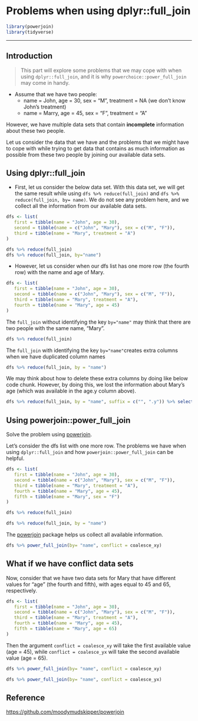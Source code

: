 # Problems when using  dplyr::full_join

```r
library(powerjoin)
library(tidyverse)
```


***
## Introduction

> This part will explore some problems that we may cope with when using `dplyr::full_join`, and it is why `powerchoice::power_full_join` may come in handy. 

- Assume that we have two people:
   - name = John, age = 30, sex = "M", treatment = NA (we don't know John's treatment)
   - name = Marry, age = 45, sex = "F", treatment = "A"
   
However, we have multiple data sets that contain **incomplete** information about these two people. 

Let us consider the data that we have and the problems that we might have to cope with while trying to get data that contains as much information as possible from these two people by joining our available data sets.
   
## Using dplyr::full_join
   
- First, let us consider the below data set. With this data set, we will get the same result while using `dfs %>% reduce(full_join)` and `dfs %>% reduce(full_join, by= name)`. We do not see any problem here, and we collect all the information from our available data sets. 

```r
dfs <- list(
   first = tibble(name = "John", age = 30),
   second = tibble(name = c("John", "Mary"), sex = c("M", "F")),
   third = tibble(name = "Mary", treatment = "A")
)

dfs %>% reduce(full_join)
dfs %>% reduce(full_join, by="name")
```
- However, let us consider when our dfs list has one more row (the fourth row) with the name and age of Mary. 

```r
dfs <- list(
   first = tibble(name = "John", age = 30),
   second = tibble(name = c("John", "Mary"), sex = c("M", "F")),
   third = tibble(name = "Mary", treatment = "A"),
   fourth = tibble(name = "Mary", age = 45)
)
```

The `full_join` without identifying the key `by="name"` may think that there are two people with the same name, "Mary". 
```r
dfs %>% reduce(full_join)
```
The `full_join` with identifying the key `by="name"`creates extra columns when we have duplicated column names

```r
dfs %>% reduce(full_join, by = "name")
```
We may think about how to delete these extra columns by doing like below code chunk. However, by doing this, we lost the information about Mary's age (which was available in the age.y column above).

```r
dfs %>% reduce(full_join, by = "name", suffix = c("", ".y")) %>% select(-ends_with(".y"))
```
## Using powerjoin::power_full_join

Solve the problem using [powerjoin](https://github.com/moodymudskipper/powerjoin).

Let's consider the dfs list with one more row. The problems we have when using `dplyr::full_join` and how `powerjoin::power_full_join` can be helpful.

```r
dfs <- list(
   first = tibble(name = "John", age = 30),
   second = tibble(name = c("John", "Mary"), sex = c("M", "F")),
   third = tibble(name = "Mary", treatment = "A"),
   fourth = tibble(name = "Mary", age = 45), 
   fifth = tibble(name = "Mary", sex = "F")
)
```

```r
dfs %>% reduce(full_join)
```

```r
dfs %>% reduce(full_join, by = "name")
```
The [powerjoin](https://github.com/moodymudskipper/powerjoin) package helps us collect all available information.

```r
dfs %>% power_full_join(by= "name", conflict = coalesce_xy)
```

## What if we have conflict data sets

Now, consider that we have two data sets for Mary that have different values for "age" (the fourth and fifth), with ages equal to 45 and 65, respectively.  

```r

dfs <- list(
   first = tibble(name = "John", age = 30),
   second = tibble(name = c("John", "Mary"), sex = c("M", "F")),
   third = tibble(name = "Mary", treatment = "A"),
   fourth = tibble(name = "Mary", age = 45), 
   fifth = tibble(name = "Mary", age = 65)
)

```

Then the argument `conflict = coalesce_xy` will take the first available value (age = 45), while `conflict = coalesce_yx` will take the second available value (age = 65).

```r
dfs %>% power_full_join(by= "name", conflict = coalesce_xy)
```
```r
dfs %>% power_full_join(by= "name", conflict = coalesce_yx)
```

## Reference

[https://github.com/moodymudskipper/powerjoin](https://github.com/moodymudskipper/powerjoin)



